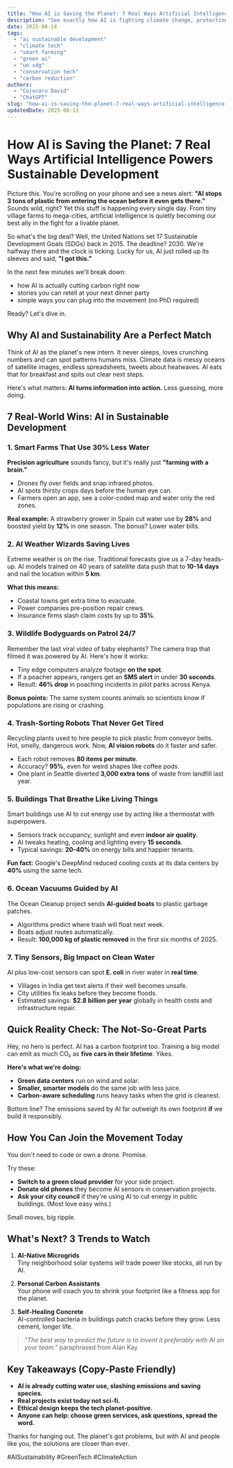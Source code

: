 ```yaml
---
title: "How AI is Saving the Planet: 7 Real Ways Artificial Intelligence Powers Sustainable Development"
description: "See exactly how AI is fighting climate change, protecting wildlife and feeding the world. Real examples, simple steps and what you can do next."
date: 2025-08-14
tags:
  - "ai sustainable development"
  - "climate tech"
  - "smart farming"
  - "green ai"
  - "un sdg"
  - "conservation tech"
  - "carbon reduction"
authors:
  - "Cojocaru David"
  - "ChatGPT"
slug: "how-ai-is-saving-the-planet-7-real-ways-artificial-intelligence-powers-sustainable-development"
updatedDate: 2025-08-13
---
```


# How AI is Saving the Planet: 7 Real Ways Artificial Intelligence Powers Sustainable Development

Picture this. You're scrolling on your phone and see a news alert: **"AI stops 3 tons of plastic from entering the ocean before it even gets there."** Sounds wild, right? Yet this stuff is happening every single day. From tiny village farms to mega-cities, artificial intelligence is quietly becoming our best ally in the fight for a livable planet.

So what's the big deal? Well, the United Nations set 17 Sustainable Development Goals (SDGs) back in 2015. The deadline? 2030. We're halfway there and the clock is ticking. Lucky for us, AI just rolled up its sleeves and said, **"I got this."**

In the next few minutes we'll break down:
- how AI is actually cutting carbon right now
- stories you can retell at your next dinner party
- simple ways you can plug into the movement (no PhD required)

Ready? Let's dive in.

## Why AI and Sustainability Are a Perfect Match

Think of AI as the planet's new intern. It never sleeps, loves crunching numbers and can spot patterns humans miss. Climate data is messy oceans of satellite images, endless spreadsheets, tweets about heatwaves. AI eats that for breakfast and spits out clear next steps.

Here's what matters: **AI turns information into action.** Less guessing, more doing.

## 7 Real-World Wins: AI in Sustainable Development

### 1. Smart Farms That Use 30% Less Water
**Precision agriculture** sounds fancy, but it's really just **"farming with a brain."**

- Drones fly over fields and snap infrared photos.  
- AI spots thirsty crops days before the human eye can.  
- Farmers open an app, see a color-coded map and water only the red zones.

**Real example:** A strawberry grower in Spain cut water use by **28%** and boosted yield by **12%** in one season. The bonus? Lower water bills.

### 2. AI Weather Wizards Saving Lives
Extreme weather is on the rise. Traditional forecasts give us a 7-day heads-up. AI models trained on 40 years of satellite data push that to **10-14 days** and nail the location within **5 km**.

**What this means:**
- Coastal towns get extra time to evacuate.  
- Power companies pre-position repair crews.  
- Insurance firms slash claim costs by up to **35%**.

### 3. Wildlife Bodyguards on Patrol 24/7
Remember the last viral video of baby elephants? The camera trap that filmed it was powered by AI. Here's how it works:

- Tiny edge computers analyze footage **on the spot**.  
- If a poacher appears, rangers get an **SMS alert** in under **30 seconds**.  
- Result: **46% drop** in poaching incidents in pilot parks across Kenya.

**Bonus points:** The same system counts animals so scientists know if populations are rising or crashing.

### 4. Trash-Sorting Robots That Never Get Tired
Recycling plants used to hire people to pick plastic from conveyor belts. Hot, smelly, dangerous work. Now, **AI vision robots** do it faster and safer.

- Each robot removes **80 items per minute**.  
- Accuracy? **95%**, even for weird shapes like coffee pods.  
- One plant in Seattle diverted **3,000 extra tons** of waste from landfill last year.

### 5. Buildings That Breathe Like Living Things
Smart buildings use AI to cut energy use by acting like a thermostat with superpowers.

- Sensors track occupancy, sunlight and even **indoor air quality**.  
- AI tweaks heating, cooling and lighting every **15 seconds**.  
- Typical savings: **20-40%** on energy bills and happier tenants.

**Fun fact:** Google's DeepMind reduced cooling costs at its data centers by **40%** using the same tech.

### 6. Ocean Vacuums Guided by AI
The Ocean Cleanup project sends **AI-guided boats** to plastic garbage patches.

- Algorithms predict where trash will float next week.  
- Boats adjust routes automatically.  
- Result: **100,000 kg of plastic removed** in the first six months of 2025.

### 7. Tiny Sensors, Big Impact on Clean Water
AI plus low-cost sensors can spot **E. coli** in river water in **real time**.

- Villages in India get text alerts if their well becomes unsafe.  
- City utilities fix leaks before they become floods.  
- Estimated savings: **$2.8 billion per year** globally in health costs and infrastructure repair.

## Quick Reality Check: The Not-So-Great Parts

Hey, no hero is perfect. AI has a carbon footprint too. Training a big model can emit as much CO₂ as **five cars in their lifetime**. Yikes.

**Here's what we're doing:**
- **Green data centers** run on wind and solar.  
- **Smaller, smarter models** do the same job with less juice.  
- **Carbon-aware scheduling** runs heavy tasks when the grid is cleanest.

Bottom line? The emissions saved by AI far outweigh its own footprint **if** we build it responsibly.

## How You Can Join the Movement Today

You don't need to code or own a drone. Promise.

Try these:

- **Switch to a green cloud provider** for your side project.  
- **Donate old phones** they become AI sensors in conservation projects.  
- **Ask your city council** if they're using AI to cut energy in public buildings. (Most love easy wins.)

Small moves, big ripple.

## What's Next? 3 Trends to Watch

1. **AI-Native Microgrids**  
Tiny neighborhood solar systems will trade power like stocks, all run by AI.

2. **Personal Carbon Assistants**  
Your phone will coach you to shrink your footprint like a fitness app for the planet.

3. **Self-Healing Concrete**  
AI-controlled bacteria in buildings patch cracks before they grow. Less cement, longer life.

> _"The best way to predict the future is to invent it preferably with AI on your team."_   paraphrased from Alan Kay

## Key Takeaways (Copy-Paste Friendly)

- **AI is already cutting water use, slashing emissions and saving species.**  
- **Real projects exist today not sci-fi.**  
- **Ethical design keeps the tech planet-positive.**  
- **Anyone can help: choose green services, ask questions, spread the word.**

Thanks for hanging out. The planet's got problems, but with AI and people like you, the solutions are closer than ever.

#AISustainability #GreenTech #ClimateAction